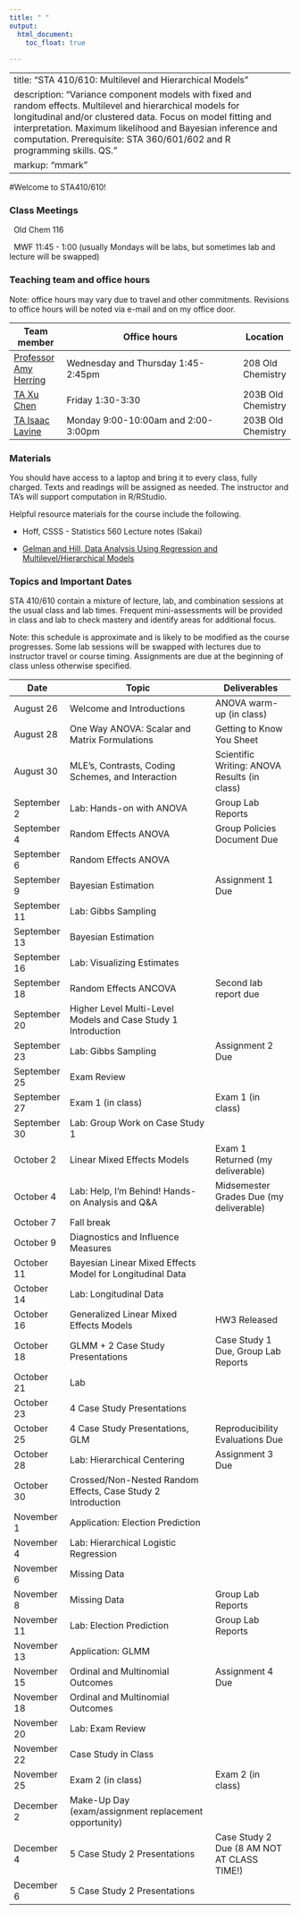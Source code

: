 ```yaml
---
title: " "
output: 
  html_document:
    toc_float: true
  
---
```


---
title: "STA 410/610: Multilevel and Hierarchical Models"
description: "Variance component models with fixed and random effects. Multilevel and hierarchical models for longitudinal and/or clustered data. Focus on model fitting and interpretation. Maximum likelihood and Bayesian inference and computation. Prerequisite: STA 360/601/602 and R programming skills. QS."
markup: "mmark"
---



#Welcome to STA410/610!

### Class Meetings

<font color="#6CA0DC"><i class="fas fa-university fa-lg"></i></font> &nbsp; Old Chem 116

<font color="#6CA0DC"><i class="fas fa-calendar-alt fa-lg"></i></font> &nbsp; MWF 11:45 - 1:00 (usually Mondays will be labs, but sometimes lab and lecture will be swapped)


### Teaching team and office hours 


Note: office hours may vary due to travel and other commitments. Revisions to office hours will be noted via e-mail and on my office door. 

| Team member | Office hours | Location |
| ----------  | -------------------------------------         | ---- |
| [Professor Amy Herring](https://stat.duke.edu/people/amy-h-herring)  <a href="mailto:amy.herring@duke.edu" title="email"><i class="fa fa-envelope"></i></a> &nbsp;  | Wednesday and Thursday 1:45-2:45pm | 208 Old Chemistry |
 [TA Xu Chen](https://stat.duke.edu/people/xu-chen)  <a href="mailto:xu.chen2@duke.edu" title="email"><i class="fa fa-envelope"></i></a> &nbsp;  | Friday 1:30-3:30 | 203B Old Chemistry
 [TA Isaac Lavine](https://stat.duke.edu/people/isaac-lavine)  <a href="mailto:isaac.lavinei@duke.edu" title="email"><i class="fa fa-envelope"></i></a> &nbsp; | Monday 9:00-10:00am and 2:00-3:00pm | 203B Old Chemistry
 
                  


### Materials

You should have access to a laptop and bring it to every class, fully charged. Texts and readings will be assigned as needed. The instructor and TA's will support computation in R/RStudio. 

Helpful resource materials for the course include the following.

- Hoff, CSSS - Statistics 560 Lecture notes (Sakai)

- [Gelman and Hill, Data Analysis Using Regression and Multilevel/Hierarchical Models](https://www.amazon.com/Analysis-Regression-Multilevel-Hierarchical-Models/dp/052168689X)


### Topics and Important Dates

STA 410/610 contain a mixture of lecture, lab, and combination sessions at the usual class and lab times. Frequent mini-assessments will be provided in class and lab to check mastery and identify areas for additional focus.

Note: this schedule is approximate and is likely to be modified as the course progresses. Some lab sessions will be swapped with lectures due to instructor travel or course timing. Assignments are due at the beginning of class unless otherwise specified. 



|Date           |Topic                      |Deliverables     |
| ----------    | ---------------------------         | --------------- |
| August 26     | Welcome and Introductions        | ANOVA warm-up (in class)        |
| August 28     | One Way ANOVA: Scalar and Matrix Formulations    |   Getting to Know You Sheet              |
| August 30     |  MLE's, Contrasts, Coding Schemes, and Interaction      |    Scientific Writing: ANOVA Results (in class)     |
| September 2    |  Lab: Hands-on with ANOVA     |  Group Lab Reports      |
| September 4   | Random Effects ANOVA | Group Policies Document Due |
| September 6   | Random Effects ANOVA|  |
| September 9  | Bayesian Estimation | Assignment 1 Due  |
| September 11  | Lab: Gibbs Sampling  |    |
| September 13  |Bayesian Estimation |  |
| September 16  | Lab: Visualizing Estimates |    |
| September 18  | Random Effects ANCOVA | Second lab report due  |
| September 20  | Higher Level Multi-Level Models and Case Study 1 Introduction |   |
| September 23  | Lab: Gibbs Sampling | Assignment 2 Due  |
| September 25  | Exam Review |  |
| September 27  | Exam 1 (in class)  | Exam 1 (in class) |
| September 30  |  Lab: Group Work on Case Study 1        |   |
| October 2     | Linear Mixed Effects Models | Exam 1 Returned (my deliverable)  | 
| October 4     | Lab: Help, I'm Behind! Hands-on Analysis and Q&A | Midsemester Grades Due (my deliverable)  |
| October 7    | Fall break  |  |
| October 9    |  Diagnostics and Influence Measures |  |
| October 11    | Bayesian Linear Mixed Effects Model for Longitudinal Data |   |
| October 14    | Lab: Longitudinal Data |   |
| October 16    | Generalized Linear Mixed Effects Models | HW3 Released |
| October 18    | GLMM + 2 Case Study Presentations |  Case Study 1 Due, Group Lab Reports |
| October 21    | Lab |   | 
| October 23    | 4 Case Study Presentations |  |
| October 25    | 4 Case Study Presentations, GLM  | Reproducibility Evaluations Due  | 
| October 28    | Lab: Hierarchical Centering | Assignment 3 Due  | 
| October 30    | Crossed/Non-Nested Random Effects, Case Study 2 Introduction  |    |
| November 1    | Application: Election Prediction |  |
| November 4    | Lab: Hierarchical Logistic Regression |   | 
| November 6    | Missing Data |  |
| November 8    | Missing Data  | Group Lab Reports |
| November 11   | Lab: Election Prediction | Group Lab Reports  |
| November 13   | Application: GLMM |  |
| November 15   | Ordinal and Multinomial Outcomes | Assignment 4 Due |
| November 18   | Ordinal and Multinomial Outcomes |   |
| November 20   | Lab: Exam Review |  | 
| November 22   | Case Study in Class |  |
| November 25   | Exam 2 (in class) | Exam 2 (in class) |
| December 2    | Make-Up Day (exam/assignment replacement opportunity) |  |
| December 4    | 5 Case Study 2 Presentations | Case Study 2 Due (8 AM NOT AT CLASS TIME!) |
| December 6    | 5 Case Study 2 Presentations |  |


